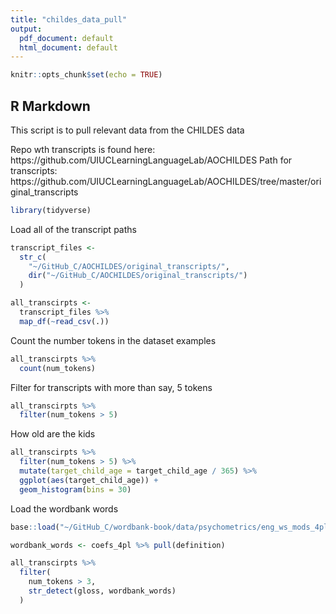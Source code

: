 ```yaml
---
title: "childes_data_pull"
output:
  pdf_document: default
  html_document: default
---
```


```r
knitr::opts_chunk$set(echo = TRUE)
```

## R Markdown

This script is to pull relevant data from the CHILDES data

Repo wth transcripts is found here: https://github.com/UIUCLearningLanguageLab/AOCHILDES
Path for transcripts: https://github.com/UIUCLearningLanguageLab/AOCHILDES/tree/master/original_transcripts

```r
library(tidyverse)
```

Load all of the transcript paths

```r
transcript_files <- 
  str_c(
    "~/GitHub_C/AOCHILDES/original_transcripts/", 
    dir("~/GitHub_C/AOCHILDES/original_transcripts/")
  )

all_transcirpts <- 
  transcript_files %>% 
  map_df(~read_csv(.))
```

Count the number tokens in the dataset examples

```r
all_transcirpts %>% 
  count(num_tokens)
```
Filter for transcripts with more than say, 5 tokens 

```r
all_transcirpts %>% 
  filter(num_tokens > 5)
```
How old are the kids

```r
all_transcirpts %>% 
  filter(num_tokens > 5) %>% 
  mutate(target_child_age = target_child_age / 365) %>% 
  ggplot(aes(target_child_age)) +
  geom_histogram(bins = 30)
```


Load the wordbank words

```r
base::load("~/GitHub_C/wordbank-book/data/psychometrics/eng_ws_mods_4pl.Rds")

wordbank_words <- coefs_4pl %>% pull(definition)
```


```r
all_transcirpts %>% 
  filter(
    num_tokens > 3,
    str_detect(gloss, wordbank_words)
  ) 
```




